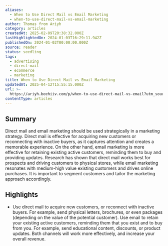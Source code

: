 ```yaml
---
aliases:
  - When to Use Direct Mail vs Email Marketing
  - when-to-use-direct-mail-vs-email-marketing
author: Thomas from Ariyh
category: articles
createdAt: 2025-02-09T20:38:32.000Z
lastHighlightedOn: 2024-01-03T16:29:11.942Z
publishedOn: 2024-01-02T00:00:00.000Z
source: reader
status: seedling
tags:
  - advertising
  - direct-mail
  - ecommerce
  - marketing
title: When to Use Direct Mail vs Email Marketing
updatedAt: 2025-04-12T15:55:15.000Z
url: >-
  https://ariyh.beehiiv.com/p/when-to-use-direct-mail-vs-email?utm_source=ariyh.beehiiv.com&utm_medium=newsletter&utm_campaign=when-to-use-direct-mail-vs-email-marketing&jwt_token=eyJ0eXAiOiJKV1QiLCJhbGciOiJIUzI1NiJ9.eyJzdWJzY3JpYmVyX2lkIjoiNTJjMWNiYzgtNTRmYi00MTU2LWJkYmQtYTAyMmQyNGI1M2U1IiwiZXhwIjoxNzA0MzUzMTc2LCJpc3MiOiJodHRwczovL2FwcC5iZWVoaWl2LmNvbSIsImlhdCI6MTcwNDE4MDM3Nn0.8lfdvGxOhxHuU_LdT1OnjKimAg2PhsWU6zi0aStkCis
contentType: articles
---
```

## Summary

Direct mail and email marketing should be used strategically in a marketing strategy. Direct mail is effective for acquiring new customers or reconnecting with inactive buyers, as it captures attention and creates a memorable experience. On the other hand, email marketing is more effective for retaining existing active customers, reminding them to buy and providing updates. Research has shown that direct mail works best for prospects and driving customers to physical stores, while email marketing resonates with medium-high value existing customers and drives online purchases. It is important to segment customers and tailor the marketing approach accordingly.

## Highlights

- Use direct mail to acquire new customers, or reconnect with inactive buyers. For example, send physical letters, brochures, or even packages (depending on the value of the potential customer).
  Use email to retain your existing active customers, reminding them that you exist and to buy from you. For example, send educational content, discounts, or product updates.
  Both channels will work more effectively, and increase your overall revenue.
